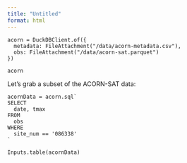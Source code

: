 ```yaml
---
title: "Untitled"
format: html
---
```


```ojs

acorn = DuckDBClient.of({
  metadata: FileAttachment("/data/acorn-metadata.csv"),
  obs: FileAttachment("/data/acorn-sat.parquet")
})

acorn
```

Let's grab a subset of the ACORN-SAT data:

```ojs
acornData = acorn.sql`
SELECT
  date, tmax
FROM
  obs
WHERE
  site_num == '086338'
`
```

```ojs
Inputs.table(acornData)
```
